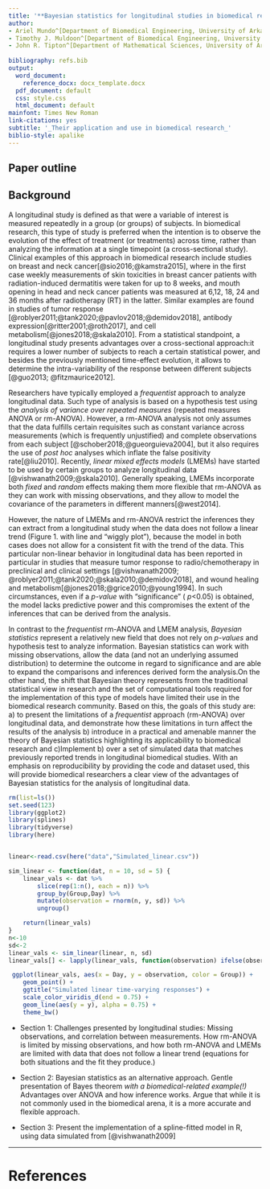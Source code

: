 ```yaml
---
title: '**Bayesian statistics for longitudinal studies in biomedical research**'
author: 
- Ariel Mundo^[Department of Biomedical Engineering, University of Arkansas, Fayetteville]
- Timothy J. Muldoon^[Department of Biomedical Engineering, University of Arkansas, Fayetteville]
- John R. Tipton^[Department of Mathematical Sciences, University of Arkansas, Fayetteville]
  
bibliography: refs.bib
output:
  word_document:
    reference_docx: docx_template.docx
  pdf_document: default
  css: style.css
  html_document: default
mainfont: Times New Roman
link-citations: yes
subtitle: '_Their application and use in biomedical research_'
biblio-style: apalike
---
```




## Paper outline
<span style="color: red;">\textcolor{red}{The paper Introduction has been updated, proposed sections appear at the end of the document as well as an initial graph.}</span>


## Background

A longitudinal study is defined as that were a variable of interest is measured repeatedly in a group (or groups) of subjects. In biomedical research, this type of study is preferred when the intention is to observe the evolution of the effect of treatment (or treatments) across time, rather than analyzing the information at a single timepoint (a cross-sectional study). Clinical examples of this  approach in biomedical research include studies on breast and neck cancer[@sio2016;@kamstra2015], where in the first case  weekly measurements of skin toxicities in breast cancer patients with radiation-induced dermatitis were taken for up to 8 weeks, and mouth opening in head and neck cancer patients was measured at 6,12, 18, 24 and 36 months after radiotherapy (RT) in the latter. Similar examples are found in studies of tumor response [@roblyer2011;@tank2020;@pavlov2018;@demidov2018], antibody expression[@ritter2001;@roth2017], and cell metabolism[@jones2018;@skala2010]. From a statistical standpoint, a longitudinal study presents advantages over a cross-sectional approach:it requires a lower number of subjects to reach a certain statistical power, and besides the previously mentioned time-effect evolution, it allows to determine the intra-variability of the response between different subjects [@guo2013; @fitzmaurice2012]. 

Researchers have typically employed a _frequentist_ approach to analyze longitudinal data. Such type of analysis is based on a hypothesis test using the _analysis of variance over repeated measures_ (repeated measures ANOVA or rm-ANOVA). However, a rm-ANOVA analysis not only assumes that the data fulfills certain requisites such as constant variance across measurements (which is frequently unjustified) and  complete observations from each subject [@schober2018;@gueorguieva2004], but it also requires the use of _post hoc_ analyses which inflate the false positivity rate[@liu2010]. Recently, _linear mixed effects models_ (LMEMs) have started to be used by certain groups to analyze longitudinal data [@vishwanath2009;@skala2010]. Generally speaking, LMEMs incorporate both _fixed_ and _random_ effects making them more flexible that rm-ANOVA as they can work with missing observations, and they allow to model the covariance of the parameters in different manners[@west2014].

However, the nature of LMEMs and rm-ANOVA restrict the inferences they can extract from a longitudinal study when the data does not follow a linear trend (Figure 1. with line and "wiggly plot"), because the model in both cases does not allow for a consistent fit with the trend of the data. This particular non-linear behavior in longitudinal data has been reported in particular in studies that measure tumor response to radio/chemotherapy in preclinical and clinical settings  [@vishwanath2009; @roblyer2011;@tank2020;@skala2010;@demidov2018], and wound healing and metabolism[@jones2018;@grice2010;@young1994]. In such circumstances, even if a _p-value_ with "significance" ( _p_<0.05) is obtained, the model lacks predictive power and this compromises the extent of the inferences that can be derived from the analysis. 

In contrast to the _frequentist_ rm-ANOVA and LMEM analysis, _Bayesian statistics_ represent a relatively new field that does not rely on _p-values_ and hypothesis test to analyze information. Bayesian statistics can work with missing observations, allow the data (and not an underlying assumed distribution) to determine the outcome in regard to significance and are able to expand the comparisons and inferences derived form the analysis.On the other hand, the shift that Bayesian theory represents from the traditional statistical view in research and the set of computational tools required for the implementation of this type of models have limited their use in the biomedical research community. Based on this, the goals of this study are: a) to present the limitations of a _frequentist_ approach (rm-ANOVA) over longitudinal data, and demonstrate how these limitations in turn affect the results of the analysis b) introduce in a practical and amenable manner the theory of Bayesian statistics highlighting its applicability to biomedical research and c)Implement b) over a set of simulated data that matches previously reported trends in longitudinal biomedical studies. With an emphasis on reproducibility by providing the code and dataset used, this will provide biomedical researchers a clear view of the advantages of Bayesian statistics for the analysis of longitudinal data.


```r
rm(list=ls())
set.seed(123)
library(ggplot2)
library(splines)
library(tidyverse)
library(here)


linear<-read.csv(here("data","Simulated_linear.csv"))

sim_linear <- function(dat, n = 10, sd = 5) {
    linear_vals <- dat %>%
        slice(rep(1:n(), each = n)) %>%
        group_by(Group,Day) %>%
        mutate(observation = rnorm(n, y, sd)) %>%
        ungroup()

    return(linear_vals)
}
n<-10
sd<-2
linear_vals <- sim_linear(linear, n, sd)
linear_vals[] <- lapply(linear_vals, function(observation) ifelse(observation<=0, NA, observation)) #taking out values below 0

 ggplot(linear_vals, aes(x = Day, y = observation, color = Group)) +
    geom_point() +
    ggtitle("Simulated linear time-varying responses") +
    scale_color_viridis_d(end = 0.75) +
    geom_line(aes(y = y), alpha = 0.75) +
    theme_bw()


```

* Section 1: Challenges presented by longitudinal studies: Missing observations, and correlation between measurements. How rm-ANOVA is limited by missing observations, and how both rm-ANOVA and LMEMs are limited with data that does not follow a linear trend (equations for both situations and the fit they produce.)

* Section 2: Bayesian statistics as an alternative approach. Gentle presentation of Bayes theorem _with a biomedical-related example(!)_ Advantages over ANOVA and how inference works. Argue that while it is not commonly used in the biomedical arena, it is a more accurate and flexible approach.

* Section 3: Present the implementation of a spline-fitted model in R, using data simulated from [@vishwanath2009]

***



# References
